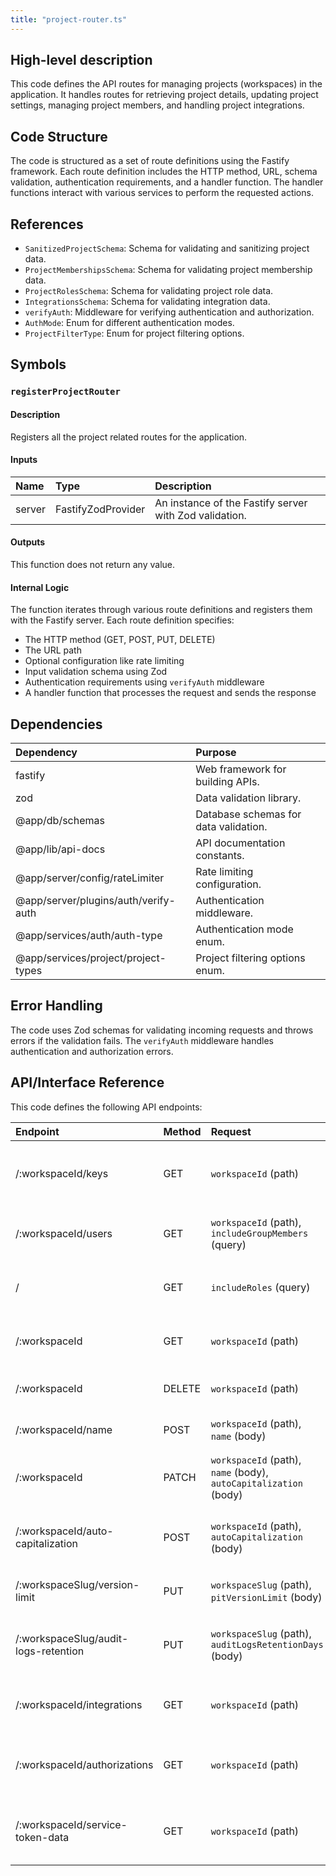 ```yaml
---
title: "project-router.ts"
---
```


## High-level description
This code defines the API routes for managing projects (workspaces) in the application. It handles routes for retrieving project details, updating project settings, managing project members, and handling project integrations.

## Code Structure
The code is structured as a set of route definitions using the Fastify framework. Each route definition includes the HTTP method, URL, schema validation, authentication requirements, and a handler function. The handler functions interact with various services to perform the requested actions.

## References
- `SanitizedProjectSchema`: Schema for validating and sanitizing project data.
- `ProjectMembershipsSchema`: Schema for validating project membership data.
- `ProjectRolesSchema`: Schema for validating project role data.
- `IntegrationsSchema`: Schema for validating integration data.
- `verifyAuth`: Middleware for verifying authentication and authorization.
- `AuthMode`: Enum for different authentication modes.
- `ProjectFilterType`: Enum for project filtering options.

## Symbols
### `registerProjectRouter`
#### Description
Registers all the project related routes for the application.

#### Inputs
| Name | Type | Description |
|:-----|:-----|:------------|
| server | FastifyZodProvider | An instance of the Fastify server with Zod validation. |

#### Outputs
This function does not return any value.

#### Internal Logic
The function iterates through various route definitions and registers them with the Fastify server. Each route definition specifies:
- The HTTP method (GET, POST, PUT, DELETE)
- The URL path
- Optional configuration like rate limiting
- Input validation schema using Zod
- Authentication requirements using `verifyAuth` middleware
- A handler function that processes the request and sends the response

## Dependencies
| Dependency | Purpose |
|:-----------|:--------|
| fastify | Web framework for building APIs. |
| zod | Data validation library. |
| @app/db/schemas | Database schemas for data validation. |
| @app/lib/api-docs | API documentation constants. |
| @app/server/config/rateLimiter | Rate limiting configuration. |
| @app/server/plugins/auth/verify-auth | Authentication middleware. |
| @app/services/auth/auth-type | Authentication mode enum. |
| @app/services/project/project-types | Project filtering options enum. |

## Error Handling
The code uses Zod schemas for validating incoming requests and throws errors if the validation fails. The `verifyAuth` middleware handles authentication and authorization errors.

## API/Interface Reference
This code defines the following API endpoints:

| Endpoint | Method | Request | Response | Description |
|:---------|:-------|:--------|:---------|:------------|
| /:workspaceId/keys | GET | `workspaceId` (path) | Array of public keys associated with the project. | Retrieves the public keys for a project. |
| /:workspaceId/users | GET | `workspaceId` (path), `includeGroupMembers` (query) | Array of users and their roles in the project. | Retrieves the users associated with a project. |
| / | GET | `includeRoles` (query) | Array of projects. | Retrieves all projects accessible to the user. |
| /:workspaceId | GET | `workspaceId` (path) | Project details. | Retrieves the details of a specific project. |
| /:workspaceId | DELETE | `workspaceId` (path) | Deleted project details. | Deletes a specific project. |
| /:workspaceId/name | POST | `workspaceId` (path), `name` (body) | Updated project details. | Updates the name of a project. |
| /:workspaceId | PATCH | `workspaceId` (path), `name` (body), `autoCapitalization` (body) | Updated project details. | Updates the details of a specific project. |
| /:workspaceId/auto-capitalization | POST | `workspaceId` (path), `autoCapitalization` (body) | Updated project details. | Toggles the auto-capitalization setting for a project. |
| /:workspaceSlug/version-limit | PUT | `workspaceSlug` (path), `pitVersionLimit` (body) | Updated project details. | Updates the version limit for a project. |
| /:workspaceSlug/audit-logs-retention | PUT | `workspaceSlug` (path), `auditLogsRetentionDays` (body) | Updated project details. | Updates the audit logs retention period for a project. |
| /:workspaceId/integrations | GET | `workspaceId` (path) | Array of integrations for the project. | Retrieves the integrations associated with a project. |
| /:workspaceId/authorizations | GET | `workspaceId` (path) | Array of integration authorizations for the project. | Retrieves the integration authorizations associated with a project. |
| /:workspaceId/service-token-data | GET | `workspaceId` (path) | Array of service token data for the project. | Retrieves the service token data associated with a project. |
